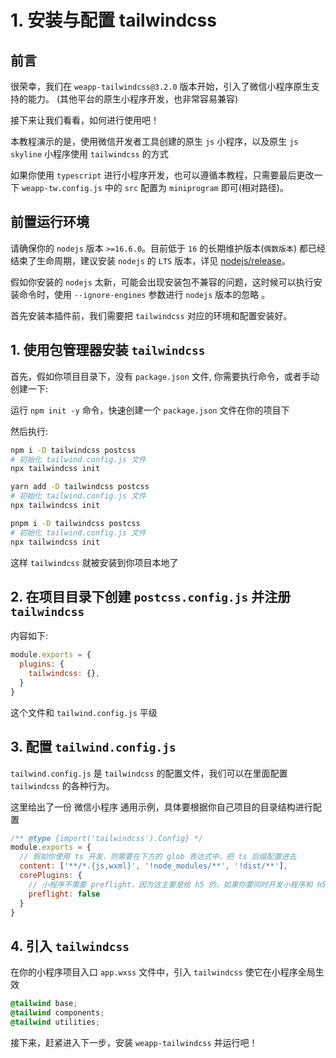 
# 1. 安装与配置 tailwindcss

## 前言

很荣幸，我们在 `weapp-tailwindcss@3.2.0` 版本开始，引入了微信小程序原生支持的能力。 (其他平台的原生小程序开发，也非常容易兼容)

接下来让我们看看，如何进行使用吧！

本教程演示的是，使用微信开发者工具创建的原生 `js` 小程序，以及原生 `js` `skyline` 小程序使用 `tailwindcss` 的方式

如果你使用 `typescript` 进行小程序开发，也可以遵循本教程，只需要最后更改一下 `weapp-tw.config.js` 中的 `src` 配置为 `miniprogram` 即可(相对路径)。

## 前置运行环境

请确保你的 `nodejs` 版本 `>=16.6.0`。目前低于 `16` 的长期维护版本(`偶数版本`) 都已经结束了生命周期，建议安装 `nodejs` 的 `LTS` 版本，详见 [nodejs/release](https://github.com/nodejs/release)。

假如你安装的 `nodejs` 太新，可能会出现安装包不兼容的问题，这时候可以执行安装命令时，使用 `--ignore-engines` 参数进行 `nodejs` 版本的忽略 。

首先安装本插件前，我们需要把 `tailwindcss` 对应的环境和配置安装好。

## 1. 使用包管理器安装 `tailwindcss`

首先，假如你项目目录下，没有 `package.json` 文件, 你需要执行命令，或者手动创建一下:

运行 `npm init -y` 命令，快速创建一个 `package.json` 文件在你的项目下

然后执行:

<Tabs>
  <TabItem label="npm" value="npm">
  
```bash
npm i -D tailwindcss postcss
# 初始化 tailwind.config.js 文件
npx tailwindcss init
```

  </TabItem>
  <TabItem label="yarn" value="yarn">
  
```bash
yarn add -D tailwindcss postcss
# 初始化 tailwind.config.js 文件
npx tailwindcss init
```

  </TabItem>
  <TabItem label="pnpm" value="pnpm">
  
```bash
pnpm i -D tailwindcss postcss
# 初始化 tailwind.config.js 文件
npx tailwindcss init
```

  </TabItem>
</Tabs>



这样 `tailwindcss` 就被安装到你项目本地了

## 2. 在项目目录下创建 `postcss.config.js` 并注册 `tailwindcss`

内容如下:

```js title="postcss.config.js"
module.exports = {
  plugins: {
    tailwindcss: {},
  }
}
```

这个文件和 `tailwind.config.js` 平级

## 3. 配置 `tailwind.config.js`

`tailwind.config.js` 是 `tailwindcss` 的配置文件，我们可以在里面配置 `tailwindcss` 的各种行为。

这里给出了一份 微信小程序 通用示例，具体要根据你自己项目的目录结构进行配置

```js title="tailwind.config.js"
/** @type {import('tailwindcss').Config} */
module.exports = {
  // 假如你使用 ts 开发，则需要在下方的 glob 表达式中，把 ts 后缀配置进去 
  content: ['**/*.{js,wxml}', '!node_modules/**', '!dist/**'],
  corePlugins: {
    // 小程序不需要 preflight，因为这主要是给 h5 的，如果你要同时开发小程序和 h5 端，你应该使用环境变量来控制它
    preflight: false
  }
}
```

## 4. 引入 `tailwindcss`

在你的小程序项目入口 `app.wxss` 文件中，引入 `tailwindcss` 使它在小程序全局生效

```css
@tailwind base;
@tailwind components;
@tailwind utilities;
```

接下来，赶紧进入下一步，安装 `weapp-tailwindcss` 并运行吧！
